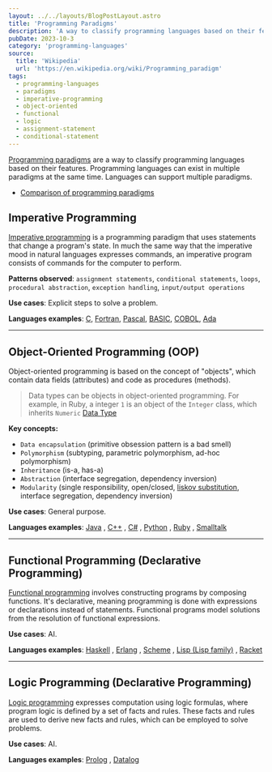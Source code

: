 ```yaml
---
layout: ../../layouts/BlogPostLayout.astro
title: 'Programming Paradigms'
description: 'A way to classify programming languages based on their features. Programming languages can be classified into multiple paradigms at the same time.'
pubDate: 2023-10-3
category: 'programming-languages'
source:
  title: 'Wikipedia'
  url: 'https://en.wikipedia.org/wiki/Programming_paradigm'
tags:
  - programming-languages
  - paradigms
  - imperative-programming
  - object-oriented
  - functional
  - logic
  - assignment-statement
  - conditional-statement
---
```


<a href="https://en.wikipedia.org/wiki/Programming_paradigm" target="_blank">Programming paradigms</a> are a way to classify programming languages based on their features. Programming languages can exist in multiple paradigms at the same time. Languages can support multiple paradigms.

- <a href="https://en.wikipedia.org/wiki/Comparison_of_programming_paradigms" target="_blank">Comparison of programming paradigms</a> 

## Imperative Programming

<a href="https://en.wikipedia.org/wiki/Imperative_programming" target="_blank">Imperative programming</a> is a programming paradigm that uses statements that change a program's state. In much the same way that the imperative mood in natural languages expresses commands, an imperative program consists of commands for the computer to perform.

**Patterns observed**: `assignment statements`, `conditional statements`, `loops`, `procedural abstraction`, `exception handling`, `input/output operations`

**Use cases**: Explicit steps to solve a problem.

**Languages examples**: <a href="https://en.wikipedia.org/wiki/C_(programming_language)" target="_blank">C</a>, <a href="https://en.wikipedia.org/wiki/Fortran" target="_blank">Fortran</a>, <a href="https://en.wikipedia.org/wiki/Pascal_(programming_language)" target="_blank">Pascal</a>, <a href="https://en.wikipedia.org/wiki/BASIC" target="_blank">BASIC</a>, <a href="https://en.wikipedia.org/wiki/COBOL" target="_blank">COBOL</a>, <a href="https://en.wikipedia.org/wiki/Ada_(programming_language)" target="_blank">Ada</a>

---
## Object-Oriented Programming (OOP)

Object-oriented programming is based on the concept of "objects", which contain data fields (attributes) and code as procedures (methods).

>Data types can be objects in object-oriented programming. For example, in Ruby, a integer `1` is an object of the `Integer` class, which inherits `Numeric` [Data Type](https://en.wikipedia.org/wiki/Data_type)

**Key concepts:**

- `Data encapsulation` (primitive obsession pattern is a bad smell)
- `Polymorphism` (subtyping, parametric polymorphism, ad-hoc polymorphism)
- `Inheritance` (is-a, has-a)
- `Abstraction` (interface segregation, dependency inversion)
- `Modularity` (single responsibility, open/closed, <a href="https://en.wikipedia.org/wiki/Liskov_substitution_principle" target="_blank">liskov substitution</a>, interface segregation, dependency inversion)

**Use cases**: General purpose.

**Languages examples**: 
<a href="https://en.wikipedia.org/wiki/Java_(programming_language)" target="_blank">Java</a>
, <a href="https://en.wikipedia.org/wiki/C%2B%2B" target="_blank">C++</a>
, <a href="https://en.wikipedia.org/wiki/C_Sharp_(programming_language)" target="_blank">C#</a>
, <a href="https://en.wikipedia.org/wiki/Python_(programming_language)" target="_blank">Python</a>
, <a href="https://en.wikipedia.org/wiki/Ruby_(programming_language)" target="_blank">Ruby</a>
, <a href="https://en.wikipedia.org/wiki/Smalltalk_(programming_language)" target="_blank">Smalltalk</a>

---
## Functional Programming (Declarative Programming)

<a href="https://en.wikipedia.org/wiki/Functional_programming" target="_blank">Functional programming</a> involves constructing programs by composing functions. It's declarative, meaning programming is done with expressions or declarations instead of statements. Functional programs model solutions from the resolution of functional expressions.

**Use cases**: AI.

**Languages examples**:
<a href="https://en.wikipedia.org/wiki/Haskell_(programming_language)" target="_blank">Haskell</a>
, <a href="https://en.wikipedia.org/wiki/Erlang_(programming_language)" target="_blank">Erlang</a>
, <a href="https://en.wikipedia.org/wiki/Scheme_(programming_language)" target="_blank">Scheme</a>
, <a href="https://en.wikipedia.org/wiki/Lisp_(programming_language)" target="_blank">Lisp (Lisp family)</a>
, <a href="https://en.wikipedia.org/wiki/Racket_(programming_language)" target="_blank">Racket</a>

---
## Logic Programming (Declarative Programming)

<a href="https://en.wikipedia.org/wiki/Logic_programming" target="_blank">Logic programming</a> expresses computation using logic formulas, where program logic is defined by a set of facts and rules. These facts and rules are used to derive new facts and rules, which can be employed to solve problems.

**Use cases**: AI.

**Languages examples**:
<a href="https://en.wikipedia.org/wiki/Prolog_(programming_language)" target="_blank">Prolog</a>
, <a href="https://en.wikipedia.org/wiki/Datalog_(programming_language)" target="_blank">Datalog</a>
